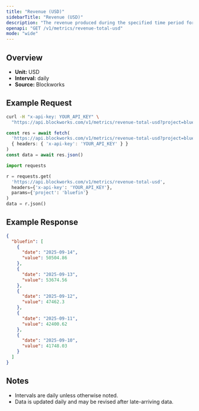 ```yaml
---
title: "Revenue (USD)"
sidebarTitle: "Revenue (USD)"
description: "The revenue produced during the specified time period for given project."
openapi: "GET /v1/metrics/revenue-total-usd"
mode: "wide"
---
```


## Overview

- **Unit:** USD
- **Interval:** daily
- **Source:** Blockworks

## Example Request

<CodeGroup>

```bash cURL
curl -H "x-api-key: YOUR_API_KEY" \
  "https://api.blockworks.com/v1/metrics/revenue-total-usd?project=bluefin"
```

```typescript TypeScript
const res = await fetch(
  'https://api.blockworks.com/v1/metrics/revenue-total-usd?project=bluefin',
  { headers: { 'x-api-key': 'YOUR_API_KEY' } }
)
const data = await res.json()
```

```python Python
import requests

r = requests.get(
  'https://api.blockworks.com/v1/metrics/revenue-total-usd',
  headers={'x-api-key': 'YOUR_API_KEY'},
  params={'project': 'bluefin'}
)
data = r.json()
```

</CodeGroup>

## Example Response

```json
{
  "bluefin": [
    {
      "date": "2025-09-14",
      "value": 50504.86
    },
    {
      "date": "2025-09-13",
      "value": 53674.56
    },
    {
      "date": "2025-09-12",
      "value": 47462.3
    },
    {
      "date": "2025-09-11",
      "value": 42400.62
    },
    {
      "date": "2025-09-10",
      "value": 41748.03
    }
  ]
}
```

## Notes
- Intervals are daily unless otherwise noted.
- Data is updated daily and may be revised after late-arriving data.